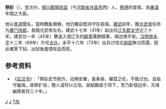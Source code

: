 '''祭肜'''（{{bd|?||73年|catIdx=J}}），[[表字|字]]次孙，[[颍川郡|颍川郡]][[颍阳县|颍阳县]]（今[[河南省|河南省]][[许昌市|许昌市]]西）人，[[祭遵|祭遵]]的堂弟。為[[東漢|東漢]]年間之大臣。

他以[[孝道|孝道]]聞名，當時戰亂頻頻，他仍獨自堅持守在祖墳。[[建武_(东汉)|建武]]初年，獲[[汉光武帝|光武帝]]任命为[[黄门侍郎|黄门侍郎]]，長隨光武帝左右。建武十七年（41年）起出任[[辽东郡|辽东郡]][[太守|太守]]近三十年。建武廿一年（45年）擊退入侵辽东的[[鲜卑|鲜卑]]萬餘騎軍，保边境平安。[[汉明帝|汉明帝]][[永平_(东汉)|永平]]十二年（69年）升任[[太仆|太仆]]。永平十六年（73年）出兵讨伐北[[匈奴|匈奴]]無功而還，因此被革下狱。出狱後羞憤呕血而死。

== 参考资料 ==
{{reflist}}
*《[[后汉书|后汉书]]》:「祭肜武节刚方，动用安重，虽条侯、穰苴之伦，不能过也。且临守偏海，政移犷俗，徼人请符以立信，胡貊数级于郊下，至乃卧鼓边亭，灭烽幽障者将三十年。」

{{wikisource|後漢書/卷20&oldid=382225#祭遵及祭肜|祭遵祭肜传}}

[[Category:东汉官员|J]]
[[Category:许昌人|J]]
[[Category:祭姓|T彤]]